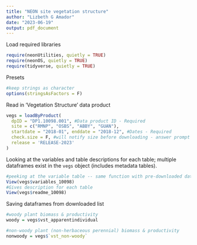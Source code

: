 ```yaml
---
title: "NEON site vegetation structure"
author: "Lizbeth G Amador"
date: "2023-06-19"
output: pdf_document
---
```



Load required libraries  

```r
require(neonUtilities, quietly = TRUE)
require(neonOS, quietly = TRUE)
require(tidyverse, quietly = TRUE)
```


Presets
```r
#keep strings as character 
options(stringsAsFactors = F)
```


Read in 'Vegetation Structure' data product
```r
vegs = loadByProduct(
  dpID = "DP1.10098.001", #Data product ID - Required
  site = c("RMNP", "OSBS", "ABBY", "GUAN"), 
  startdate = "2018-01", enddate = "2018-12", #Dates - Required
  check.size = F, #will notify size before downloading - answer prompt to proceed!
  release = 'RELEASE-2023'
)
```

Looking at the variables and table descriptions for each table; multiple 
dataframes exist in the `vegs` object (includes metadata tables).
```r
#peeking at the variable table -- same function with pre-downloaded data
View(vegs$variables_10098)
#Gives description for each table
View(vegs$readme_10098)
```
 
 
Saving dataframes from downloaded list
```r
#woody plant biomass & productivity 
woody = vegs$vst_apparentindividual

#non-woody plant (non-herbaceous perennial) biomass & productivity 
nonwoody = vegs$`vst_non-woody`
```




